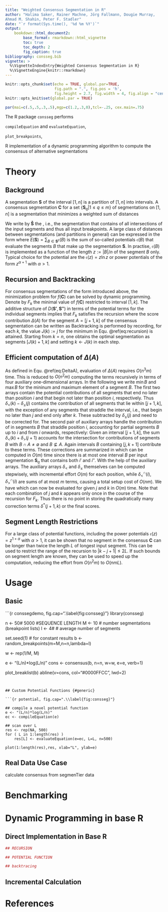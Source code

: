 ```yaml
---
title: "Weighted Consensus Segmentation in R"
author: "Halima Saker, Rainer Machne, Jörg Fallmann, Dougie Murray,
Ahmad M. Shahin, Peter F. Stadler"
date: "`r format(Sys.time(), '%d %m %Y')`"
output:
    bookdown::html_document2:
        base_format: rmarkdown::html_vignette
        toc: true
        toc_depth: 2
        fig_caption: true
bibliography: consseg.bib
vignette: >
  %\VignetteIndexEntry{Weighted Consensus Segmentation in R}
  %\VignetteEngine{knitr::rmarkdown}
---
```


```r
knitr::opts_chunk$set(echo = TRUE, global.par=TRUE,
                      fig.path = ".", fig.pos = 'h',
                      fig.height = 2.7, fig.width = 4, fig.align = "center")
knitr::opts_knit$set(global.par = TRUE)

```

```r
par(mai=c(.5,.5,.3,.5),mgp=c(1.2,.3,0),tcl=-.25, cex.main=.75)
```

The R package `consseg` performs

`compileEquation` and `evaluateEquation`,

`plot_breakpoints`, 

R implementation of a dynamic programming algorithm to compute
the consensus of alternative segmentations

# Theory {#theory}

## Background

A segmentation $\mathbf{S}$ of the interval $[1,n]$ is a partition of
$[1,n]$ into intervals. A consensus segmentation $\mathbf{C}$ for a set
$\{\mathbf{S}_q| 1\le q\le m\}$ of segmentations on $[1,n]$ is a
segmentation that minimizes a weighted sum of distances 
\begin{equation}
f(\mathbf{C}) \mathrel{:=} \sum_{q=1}^m w_q D(\mathbf{C},\mathbf{S}_q)
\end{equation}

We write by $\mathbf{\hat S}$ the \emph{union segmentation}, i.e., the
segmentation that contains of all intersections of the input segments and
thus all input breakpoints. A large class of distances between
segmentations (and partitions in general) can be expressed in the form 
\begin{equation}
  D(\mathbf{S'},\mathbf{S''}) =
  E(\mathbf{S'})+E(\mathbf{S''})-2E(\mathbf{S'}\wedge\mathbf{S''})
\end{equation}
where $E(\mathbf{S})=\sum_{B\in\mathbf{S}} \mathfrak{e}(B)$ is the sum of
so-called potentials $\mathfrak{e}(B)$ that evaluate the segments $B$ that
make up the segmentation $\mathbf{S}$. In practise, $\mathfrak{e}(B)$ is
implemented as a function of the length $z\mathrel{:=}|B|/n$ of the segment
$B$ only. Typical choice for the potential are the \emph{negentropy}
$\mathfrak{e}(z)= z\ln z$ or power potentials of the form $z^{\alpha+1}$
with $\alpha>1$.

## Recursion and Backtracking

For consensus segmentations of the form introduced above, the minimization
problem for $f(\mathbf{C})$ can be solved by dynamic programming. Denote by
$F_k$ the minimal value of $f(\mathbf{C})$ restricted to interval $[1,k]$.
The additive structure of $D(\mathbf{S'},\mathbf{S''})$ in terms of the
potential terms for the individual segments implies that $F_k$ satisfies 
the recursion 
\begin{equation}
  F_k = \min_{j<k} F_j + \left(\Delta([j+1,k]) + F_j \right)
  (\#eq:recursion)
\end{equation}
where the score contribution $\Delta(A)$ for the segment $A=[j+1,k]$ of the
censensus segmentation can be written as 
\begin{equation}
\Delta(A) =
  \mathfrak{e}(A) - 2\sum_{q=1}^m w_q \sum_{\substack{B\in \mathbf{S}_q\\
                                 B\cap A\ne\emptyset}}   \mathfrak{e}(A\cap B) 
(\#eq:DeltaA)
\end{equation}
Backtracking is performed by recording, for each $k$, the value
$J(k)\mathrel{:=} j$ for the minimum in Equ. \@ref(eq:recursion) is attained.
Starting from $k=n$, one obtains the optimal segmentation as segments
$[J(k)+1,k]$ and setting $k\leftarrow J(k)$ in each step.

## Efficient computation of $\Delta(A)$ 

As defined in Equ. \@ref(eq:DeltaA), evaluation of $\Delta(A)$ requires
$O(n^3 m)$ time. This is reduced to $O(n^2m)$ computing the terms
recursively in terms of four auxiliary one-dimensional arrays. In the
following we write $\min B$ and $\max B$ for the mininum and maximum
element of a segment $B$.  The first two arrays contain the potential
contributions of all segments that end no later than position $i$ and that
begin not later than position $i$, respectively.
\begin{equation}
\delta_{<}(i) \mathrel{:=} \sum_{q=1}^m w_q \sum_{\substack{B\in
\mathbf{S}_q \\ \max B \le i}} \mathfrak{e}(B) \qquad\text{and}\qquad
\delta_{\le}(i) \mathrel{:=} \sum_{q=1}^m w_q \sum_{\substack{B\in
\mathbf{S}_q \\ \min B\le i}} \mathfrak{e}(B)
\end{equation}
Thus
$\delta_{<}(k)-\delta_{\le}(j)$ contains the contribution of all segments
that lie within $[j+1,k]$, with the exception of any segments that straddle
the interval, i.e., that begin no later than $j$ and end only after
$k$. These subtracted by $\delta_{\le}(j)$ and need to be corrected
for. The second pair of auxiliary arrays handle the contribution of in
segments $B$ that straddle position $i$, accounting for partial segments
$B$ up to $i$ and from $i$ onwards, respectively:
\begin{equation}
\delta^{\cap}_{<}(i) \mathrel{:=} \sum_{q=1}^m w_q \sum_{\substack{B\in
\mathbf{S}_q \\ i\in B, i\ne\max B}} \mathfrak{e}(B\cap[1,i])
\qquad\text{and}\qquad \delta^{\cap}_{>}(i) \mathrel{:=} \sum_{q=1}^m w_q
\sum_{\substack{B\in \mathbf{S}_q \\ i\in B, i\ne\min B}}
\mathfrak{e}(B\cap[i,n])
\end{equation}
Given an interval $[j+1,k]$, the
sum $\delta_{<}(k)+\delta_{>}(j+1)$ accounts for the intersection for
contributions of segments $B$ with $B\cap A\ne\emptyset$ and
$B\not\subseteq A$. Again intervals $B$ containing $[j,k+1]$ contribute to
these terms. These corrections are summarized in
\begin{equation}
\delta^*(i',i'') \mathrel{:=} \sum_{q=1}^m w_q \sum_{\substack{B\in
\mathbf{S}_q \\ i',i''\in B \\ \min B< i'\le i''<\max B}} \big(
\mathfrak{e}(B) + \mathfrak{e}([i',i'']) - \mathfrak{e}(B\cap[1,i'']) -
\mathfrak{e}(B\cap[i',n])\big)\,,
\end{equation}
which can be computed in
$O(m)$ time since there is at most one interval $B$ per input segmentation
$\mathbf{S}_q$ that contains both $i'$ and $i''$. With the help of the
auxiliary arrays. The auxiliary arrays $\delta_{<}$ and $\delta_{\le}$
themselves can be computed stepwisely, with incremental effort $O(m)$ for
each position, while $\delta^{\cap}_{<}(i)$, $\delta^{\cap}_{>}(i)$ are
sums of at most $m$ terms, causing a total setup cost of $O(n m)$. We have
\begin{equation}
\Delta([j+1,k]) = \mathfrak{e}([j+1,k]) -2 \big(
\delta_{<}(k) - \delta_{\le}(j) + \delta^{\cap}_{<}(k)+
\delta^{\cap}_{>}(j+1) + \delta^*(j+1,k) \big) (\#eq:Delta)
\end{equation}
which can now be evaluated for given $j$ and $k$ in $O(m)$ time. Note that
each combination of $j$ and $k$ appears only once in the course of the
recursion for $F_k$. Thus there is no point in storing the quadratically
many correction terms $\delta^*(j+1,k)$ or the final scores.

## Segment Length Restrictions

For a large class of potential functions, including the power potentials
$\mathfrak{e}(z)=z^{1+\alpha}$ with $\alpha>1$, it can be shown that no
segment in the consensus $\mathbf{C}$ can be longer than twice the length
$L$ of longest input segment. This can be used to restrict the range of the
recursion to $|k-j+1|\le 2L$. If such \emph{a priori} bounds on segment
length are known, they can be used to speed up the computation, reducing
the effort from $O(n^2 m)$ to $O(n m L)$.

# Usage

## Basic


```{r conssegdemo, fig.cap=".\\label{fig:consseg}"}
library(consseg)

n <- 50# 5000 #SEQUENCE LENGTH
M <- 10 # number segmentations (breakpoint lists)
l <- 4# # average number of segments

set.seed(1) # for constant results
b <- random_breakpoints(m=M,n=n,lambda=l)

w <- rep(1/M, M)

e <- "(L/n)*log(L/n)"
cons <- consensus(b, n=n, w=w, e=e, verb=1)

plot_breaklist(b)
abline(v=cons, col="#0000FFCC", lwd=2)

```


## Custom Potential Functions {#generic}

```{r potential, fig.cap=".\\label{fig:consseg}"}

## compile a novel potential function
e <- "(L/n)*log(L/n)"
ec <- compileEquation(e)

## scan over L
res <- rep(NA, 500)
for ( L in 1:length(res) )
    res[L] <- evaluateEquation(e=ec, L=L, n=500)

plot(1:length(res),res, xlab="L", ylab=e)
```

## Real Data Use Case

calculate consensus from segmenTier data

# Benchmarking


# Dynamic Programming in base R {#appi}

## Direct Implementation in Base R

```r
## RECURSION

## POTENTIAL FUNCTION

## backtracing
```

## Incremental Calculation




# References
